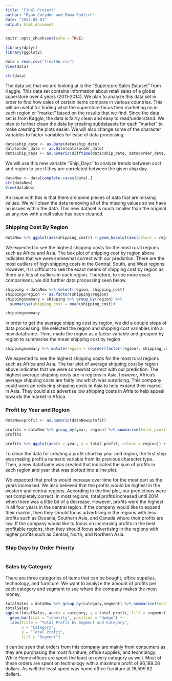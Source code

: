 ```yaml
---
title: "Final-Project"
author: "Ryan Corydon and Emma Podlich"
date: "2023-05-01"
output: html_document
---
```


```r
knitr::opts_chunk$set(echo = TRUE)

library(dplyr)
library(ggplot2)
```

```r
data = read.csv("finalHW.csv")
View(data)

str(data)
```

The data set that we are looking at is the "Superstore Sales Dataset" from Kaggle. This data set contains information about retail sales of a global superstore over 4 years (2011-2014). We plan to analyze this data set in order to find how sales of certain items compare in various countries. This will be useful for finding what the superstore focus their marketing on in each region or "market" based on the results that we find. Since the data set is from Kaggle, the data is fairly clean and easy to read/understand. We plan to further clean the data by creating subdatasets for each "market" to make creating the plots easier. We will also change some of the character variables to factor variables for ease of data processing. 


```r
data$ship_date <- as.Date(data$ship_date)
data$order_date <- as.Date(data$order_date)
data$Ship_days <- as.numeric(difftime(data$ship_date, data$order_date, units = "days"))
```

We will use this new variable "Ship_Days" to analyze trends between cost and region to see if they are correlated between the given ship day.


```r
dataNew <- data[complete.cases(data),]
str(dataNew)
View(dataNew)
```
An issue with this is that there are some pieces of data that are missing values. We will clean the data removing all of the missing values so we have no issues within the data. This new dataset is much smaller than the original as any row with a null value has been cleaned.


### Shipping Cost By Region

```r
dataNew %>% ggplot(aes(shipping_cost)) + geom_boxplot(aes(colour = region)) + facet_wrap(~region) + ggtitle("Shipping Cost By Region Boxplot") + labs(x = "Shipping Cost (dollars)")
```

We expected to see the highest shipping costs for the most rural regions such as Africa and Asia. The box plot of shipping cost by region above indicates that we were somewhat correct with our prediction. There are the most outliers of high shipping costs in the Central, South, and West regions. However, it is difficult to see the exact means of shipping cost by region as there are lots of outliers in each region. Therefore, to see more exact comparisons, we did further data processing seen below.

```r
shipping = dataNew %>% select(region, shipping_cost)
shipping$region <- as.factor(shipping$region)
shippingsummary = shipping %>% group_by(region) %>%
  summarise(shipping_cost = mean(shipping_cost))

shippingsummary
```

In order to get the average shipping cost by region, we did a couple steps of data processing. We selected the region and shipping cost variables into a new dataframe. Then, made the region as a factor variable and grouped by region to summarise the mean shipping cost by region.

```r
shippingsummary %>% mutate(region = reorder(factor(region), shipping_cost, mean, na.rm=TRUE)) %>% ggplot(aes(x = region, y = shipping_cost)) + geom_bar(stat = 'identity') + ggtitle("Average Shipping Cost By Region Bar Chart") + labs(y = "Average Shipping Cost (dollars)", x = "Region")
```

We expected to see the highest shipping costs for the most rural regions such as Africa and Asia. The bar plot of average shipping cost by region above indicates that we were somewhat correct with our prediction. The highest average shipping costs are in regions in Asia, however, Africa's average shipping costs are fairly low which was surprising. This company could work on reducing shipping costs in Asia to help expand their market in Asia. They could also advertise low shipping costs in Afria to help appeal towards the market in Africa.


### Profit by Year and Region

```r
dataNew$profit <- as.numeric(dataNew$profit)

profits = dataNew %>% group_by(year, region) %>% summarise(total_profit = sum(profit))
profits

profits %>% ggplot(aes(x = year, y = total_profit, colour = region)) + geom_line() + facet_wrap(~region) + ggtitle("Total Profit by Year and Region") + labs(x = "Year", y = "Total Profit (dollars)")
```
To clean the data for creating a profit chart by year and region, the first step was making profit a numeric variable from its previous character type. Then, a new dataframe was created that indicated the sum of profits in each region and year that was plotted into a line plot. 

We expected that profits would increase over time for the most part as the years increased. We also believed that the profits would be highest in the western and central regions. According to the line plot, our predictions were not completely correct. In most regions, total profits increased until 2014 when there was a little bit of a decrease. However, profits were the highest in all four years in the central region. If the company would like to expand their marker, then they should focus advertising in the regions with less profits such as Oceania, Southern Asia, and Canada where their profits are low. If the company would like to focus on increasing profits in the best profitable regions, then they should focus advertising in the regions with higher profits such as Central, North, and Northern Asia.



### Ship Days by Order Priority 

```r

```



### Sales by Category

There are three categories of items that can be bought, office supplies, technology, and furniture. We want to analyze the amount of profits per each category and segment to see where the company makes the most money.
```r

totalSales = dataNew %>% group_by(category,segment) %>% summarise(total_profit = sum(profit))
totalSales
ggplot(totalSales, aes(x = category, y = total_profit, fill = segment)) +
  geom_bar(stat = "identity", position = "dodge") +
  labs(title = "Total Profit by Segment and Category",
       x = "Category",
       y = "Total Profit",
       fill = "Segment")
```
It can be seen that orders from this company are mainly from consumers as they are purchasing the most furniture, office supplies, and technology. While Home offices are spent the least on every category as well. Most of these orders are spent on technology with a maximum profit of 96,189.28 dollars. As well the least spent was home office furniture at 16,599.82 dollars. 
